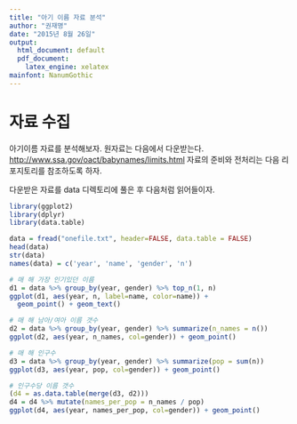 ```yaml
---
title: "아기 이름 자료 분석"
author: "권재명"
date: "2015년 8월 26일"
output:
  html_document: default
  pdf_document:
    latex_engine: xelatex
mainfont: NanumGothic
---
```


# 자료 수집
아기이름 자료를 분석해보자.
원자료는 다음에서 다운받는다.
<http://www.ssa.gov/oact/babynames/limits.html>
자료의 준비와 전처리는 다음 리포지토리를 참조하도록 하자.

다운받은 자료를 data 디렉토리에 풀은 후 다음처럼 읽어들이자.

```r
library(ggplot2)
library(dplyr)
library(data.table)
```

```r
data = fread("onefile.txt", header=FALSE, data.table = FALSE)
head(data)
str(data)
names(data) = c('year', 'name', 'gender', 'n')
```


```r
# 매 해 가장 인기있던 이름
d1 = data %>% group_by(year, gender) %>% top_n(1, n)
ggplot(d1, aes(year, n, label=name, color=name)) +
  geom_point() + geom_text()

# 매 해 남아/여아 이름 갯수
d2 = data %>% group_by(year, gender) %>% summarize(n_names = n())
ggplot(d2, aes(year, n_names, col=gender)) + geom_point()

# 매 해 인구수
d3 = data %>% group_by(year, gender) %>% summarize(pop = sum(n))
ggplot(d3, aes(year, pop, col=gender)) + geom_point()

# 인구수당 이름 갯수
(d4 = as.data.table(merge(d3, d2)))
d4 = d4 %>% mutate(names_per_pop = n_names / pop)
ggplot(d4, aes(year, names_per_pop, col=gender)) + geom_point()

```


